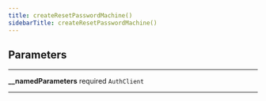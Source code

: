```yaml
---
title: createResetPasswordMachine()
sidebarTitle: createResetPasswordMachine()
---
```


## Parameters

---

**<span className="parameter-name">\_\_namedParameters</span>** <span className="optional-status">required</span> <code>AuthClient</code>

---
